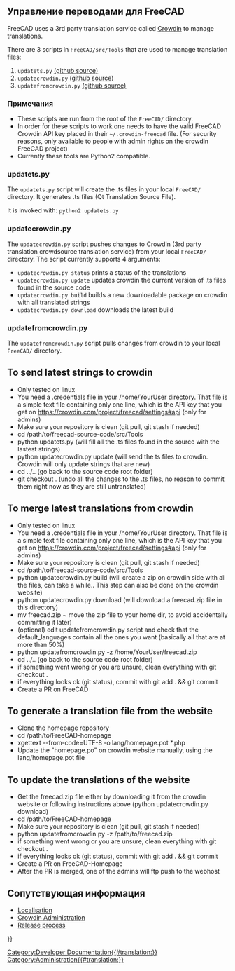 <languages/>
{{TOCright}}
== Управление переводами для FreeCAD ==

FreeCAD uses a 3rd party translation service called [https://crowdin.com/project/freecad Crowdin] to manage translations. 

There are 3 scripts in <code>FreeCAD/src/Tools</code> that are used to manage translation files:
# <code>updatets.py</code> [https://github.com/FreeCAD/FreeCAD/blob/master/src/Tools/updatets.py (github source)]
# <code>updatecrowdin.py</code> [https://github.com/FreeCAD/FreeCAD/blob/master/src/Tools/updatecrowdin.py (github source)]
# <code>updatefromcrowdin.py</code> [https://github.com/FreeCAD/FreeCAD/blob/master/src/Tools/updatefromcrowdin.py (github source)]

=== Примечания ===

* These scripts are run from the root of the <code>FreeCAD/</code> directory. 
* In order for these scripts to work one needs to have the valid FreeCAD Crowdin API key placed in their <code>~/.crowdin-freecad</code> file. (For security reasons, only available to people with admin rights on the crowdin FreeCAD project)
* Currently these tools are Python2 compatible.
 
=== updatets.py ===

The <code>updatets.py</code> script will create the .ts files in your local <code>FreeCAD/</code> directory. It generates .ts files (Qt Translation Source File). 

It is invoked with:
<code>python2 updatets.py</code>

=== updatecrowdin.py ===

The <code>updatecrowdin.py</code> script pushes changes to Crowdin (3rd party translation crowdsource translation service) from your local <code>FreeCAD/</code> directory. The script currently supports 4 arguments:

* <code>updatecrowdin.py status</code> prints a status of the translations
* <code>updatecrowdin.py update</code> updates crowdin the current version of .ts files found in the source code
* <code>updatecrowdin.py build</code> builds a new downloadable package on crowdin with all translated strings
* <code>updatecrowdin.py download</code> downloads the latest build

=== updatefromcrowdin.py ===

The <code>updatefromcrowdin.py</code> script pulls changes from crowdin to your local <code>FreeCAD/</code> directory.

== To send latest strings to crowdin ==

* Only tested on linux
* You need a .credentials file in your /home/YourUser directory. That file is a simple text file containing only one line, which is the API key that you get on https://crowdin.com/project/freecad/settings#api (only for admins)
* Make sure your repository is clean (git pull, git stash if needed)
* cd /path/to/freecad-source-code/src/Tools
* python updatets.py (will fill all the .ts files found in the source with the lastest strings)
* python updatecrowdin.py update (will send the ts files to crowdin. Crowdin will only update strings that are new)
* cd ../.. (go back to the source code root folder)
* git checkout . (undo all the changes to the .ts files, no reason to commit them right now as they are still untranslated)

== To merge latest translations from crowdin ==

* Only tested on linux
* You need a .credentials file in your /home/YourUser directory. That file is a simple text file containing only one line, which is the API key that you get on https://crowdin.com/project/freecad/settings#api (only for admins)
* Make sure your repository is clean (git pull, git stash if needed)
* cd /path/to/freecad-source-code/src/Tools
* python updatecrowdin.py build (will create a zip on crowdin side with all the files, can take a while.. This step can also be done on the crowdin website)
* python updatecrowdin.py download (will download a freecad.zip file in this directory)
* mv freecad.zip ~ move the zip file to your home dir, to avoid accidentally committing it later)
* (optional) edit updatefromcrowdin.py script and check that the default_languages contain all the ones you want (basically all that are at more than 50%)
* python updatefromcrowdin.py -z /home/YourUser/freecad.zip
* cd ../.. (go back to the source code root folder)
* if something went wrong  or you are unsure, clean everything with git checkout .
* if everything looks ok (git status), commit with git add . && git commit
* Create a PR on FreeCAD

== To generate a translation file from the website ==

* Clone the homepage repository
* cd /path/to/FreeCAD-homepage
* xgettext --from-code=UTF-8 -o lang/homepage.pot *.php
* Update the "homepage.po" on crowdin website manually, using the lang/homepage.pot file

== To update the translations of the website ==

* Get the freecad.zip file either by downloading it from the crowdin website or following instructions above (python updatecrowdin.py download)
* cd /path/to/FreeCAD-homepage
* Make sure your repository is clean (git pull, git stash if needed)
* python updatefromcrowdin.py -z /path/to/freecad.zip
* if something went wrong  or you are unsure, clean everything with git checkout .
* if everything looks ok (git status), commit with git add . && git commit
* Create a PR on FreeCAD-Homepage
* After the PR is merged, one of the admins will ftp push to the webhost

== Сопутствующая информация ==

* [[Localisation]]
* [[Crowdin Administration]]
* [[Release process]]


{{Userdocnavi{{#translation:}}}}

[[Category:Developer Documentation{{#translation:}}]]

[[Category:Administration{{#translation:}}]]